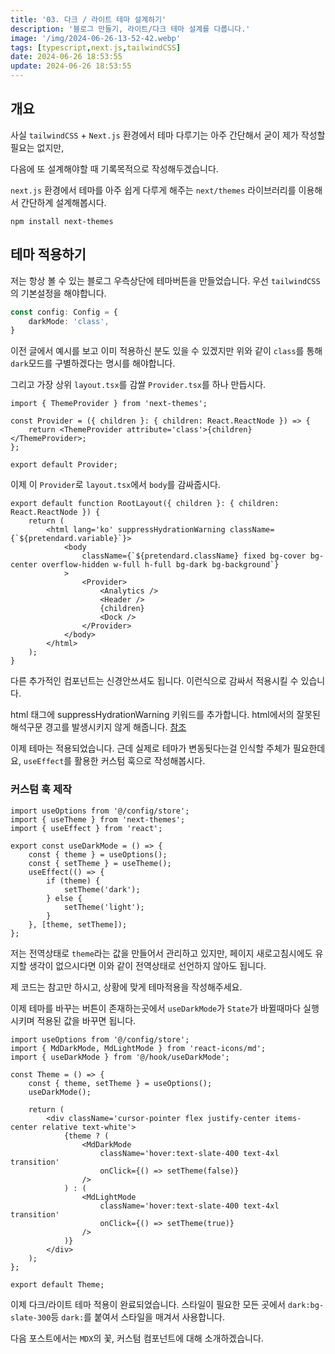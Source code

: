 ```yaml
---
title: '03. 다크 / 라이트 테마 설계하기'
description: '블로그 만들기, 라이트/다크 테마 설계를 다룹니다.'
image: '/img/2024-06-26-13-52-42.webp'
tags: [typescript,next.js,tailwindCSS]
date: 2024-06-26 18:53:55
update: 2024-06-26 18:53:55
---
```


## 개요

사실 `tailwindCSS` + `Next.js` 환경에서 테마 다루기는
아주 간단해서 굳이 제가 작성할 필요는 없지만,

다음에 또 설계해야할 때 기록목적으로 작성해두겠습니다.

`next.js` 환경에서 테마를 아주 쉽게 다루게 해주는 `next/themes` 라이브러리를 이용해서 간단하계 설계해봅시다.

`npm install next-themes`

## 테마 적용하기

저는 항상 볼 수 있는 블로그 우측상단에 테마버튼을 만들었습니다. 우선 `tailwindCSS`의 기본설정을 해야합니다.

```typescript title="tailwind.config.ts"
const config: Config = {
    darkMode: 'class',
}
```

이전 글에서 예시를 보고 이미 적용하신 분도 있을 수 있겠지만
위와 같이 `class`를 통해 `dark`모드를 구별하겠다는 명시를 해야합니다.

그리고 가장 상위 `layout.tsx`를 감쌀 `Provider.tsx`를 하나 만듭시다.

```tsx title="app/Provider.tsx"
import { ThemeProvider } from 'next-themes';

const Provider = ({ children }: { children: React.ReactNode }) => {
    return <ThemeProvider attribute='class'>{children}</ThemeProvider>;
};

export default Provider;
```

이제 이 `Provider`로 `layout.tsx`에서 `body`를 감싸줍시다.

```tsx title="app/layout.tsx"
export default function RootLayout({ children }: { children: React.ReactNode }) {
    return (
        <html lang='ko' suppressHydrationWarning className={`${pretendard.variable}`}>
            <body
                className={`${pretendard.className} fixed bg-cover bg-center overflow-hidden w-full h-full bg-dark bg-background`}
            >
                <Provider>
                    <Analytics />
                    <Header />
                    {children}
                    <Dock />
                </Provider>
            </body>
        </html>
    );
}
```
다른 추가적인 컴포넌트는 신경안쓰셔도 됩니다. 이런식으로
감싸서 적용시킬 수 있습니다.

<Callout type='danger'>html 태그에 suppressHydrationWarning 키워드를 추가합니다. 
html에서의 잘못된 해석구문 경고를 발생시키지 않게 해줍니다. [참조](https://nextjs.org/docs/messages/react-hydration-error)</Callout>

이제 테마는 적용되었습니다. 근데 실제로 테마가 변동됫다는걸
인식할 주체가 필요한데요, `useEffect`를 활용한 커스텀 훅으로 작성해봅시다.


### 커스텀 훅 제작
```tsx title="hook/useDarkMode.ts"
import useOptions from '@/config/store';
import { useTheme } from 'next-themes';
import { useEffect } from 'react';

export const useDarkMode = () => {
    const { theme } = useOptions();
    const { setTheme } = useTheme();
    useEffect(() => {
        if (theme) {
            setTheme('dark');
        } else {
            setTheme('light');
        }
    }, [theme, setTheme]);
};
```

저는 전역상태로 `theme`라는 값을 만들어서 관리하고 있지만,
페이지 새로고침시에도 유지할 생각이 없으시다면 이와 같이 전역상태로 선언하지 않아도 됩니다.

제 코드는 참고만 하시고, 상황에 맞게 테마적용을 작성해주세요.

이제 테마를 바꾸는 버튼이 존재하는곳에서 `useDarkMode`가
`State`가 바뀔때마다 실행시키며 적용된 값을 바꾸면 됩니다.


```tsx title="components/Theme.tsx"
import useOptions from '@/config/store';
import { MdDarkMode, MdLightMode } from 'react-icons/md';
import { useDarkMode } from '@/hook/useDarkMode';

const Theme = () => {
    const { theme, setTheme } = useOptions();
    useDarkMode();

    return (
        <div className='cursor-pointer flex justify-center items-center relative text-white'>
            {theme ? (
                <MdDarkMode
                    className='hover:text-slate-400 text-4xl transition'
                    onClick={() => setTheme(false)}
                />
            ) : (
                <MdLightMode
                    className='hover:text-slate-400 text-4xl transition'
                    onClick={() => setTheme(true)}
                />
            )}
        </div>
    );
};

export default Theme;
```

이제 다크/라이트 테마 적용이 완료되었습니다. 스타일이 필요한
모든 곳에서 `dark:bg-slate-300`등 `dark:`를 붙여서 스타일을 매겨서 사용합니다.

다음 포스트에서는 `MDX`의 꽃, 커스텀 컴포넌트에 대해 소개하겠습니다.